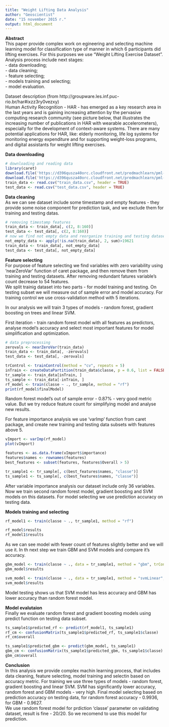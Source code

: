 ```yaml
---
title: "Weight Lifting Data Analysis"
author: "Geoscientist"
date: "15 november 2015 г."
output: html_document
---
```

**Abstract**  
This paper provide complex work on egineering and selecting machine learning model for classification type of manner in which 6 participants did lifting exercises. For this purposes we use "Weight Lifting Exercise Dataset".  
Analysis process include next stages:  
 - data downloading;  
 - data cleaning;  
 - feature selecting;  
 - models training and selecting;  
 - model evaluation.  

Dataset description (from http://groupware.les.inf.puc-rio.br/har#ixzz3ry0vezxy)  
Human Activity Recognition - HAR - has emerged as a key research area in the last years and is gaining increasing attention by the pervasive computing research community (see picture below, that illustrates the increasing number of publications in HAR with wearable accelerometers), especially for the development of context-aware systems. There are many potential applications for HAR, like: elderly monitoring, life log systems for monitoring energy expenditure and for supporting weight-loss programs, and digital assistants for weight lifting exercises.

**Data downloading**
```r
# downloading and reading data
library(caret)
download.file('https://d396qusza40orc.cloudfront.net/predmachlearn/pml-training.csv', destfile = 'train_data.csv')
download.file('https://d396qusza40orc.cloudfront.net/predmachlearn/pml-testing.csv', destfile = 'test_data.csv')
train_data <- read.csv("train_data.csv", header = TRUE)
test_data <- read.csv("test_data.csv", header = TRUE)
```
  

**Data cleaning**  
As we can see dataset include some timestamp and empty features - they provide some noise component for prediction task, and we exclude them for training and testing datas.

```r
# removing timestamp features
train_data <- train_data[, c(2, 8:160)]
test_data <- test_data[, c(2, 8:160)]
# now we find not empty data and reorganize training and testing datasets
not_empty_data <- apply(!is.na(train_data), 2, sum)>19621
train_data <- train_data[, not_empty_data]
test_data <- test_data[, not_empty_data]
```
  
**Feature selecting**  
For purpose of feature selecting we find variables with zero variability using 'nearZeroVar' function of caret package, and then remove them from training and testing datasets. After removing redundant fatures variable's count decrease to 54 features.  
We split trainig dataset into two parts - for model training and testing. On testing subset we will measure out of sample error and model accuracy. For training control we use cross-validation method with 5 iterations.

In our analysis we will train 3 types of models - random forest, gradient boosting on trees and linear SVM.

First iteration - train random forest model with all features as predictors, analyse model's accuracy and select most important features for model simplification and optimization.

```r
# data preprocessing
zerovals <- nearZeroVar(train_data)
train_data <- train_data[, -zerovals]
test_data <- test_data[, -zerovals]

trControl <- trainControl(method = "cv", repeats = 5)
inTrain <- createDataPartition(train_data$classe, p = 0.6, list = FALSE)
tr_sample <- train_data[inTrain, ]
ts_sample <- train_data[-inTrain, ]
rf_model <- train(classe ~ ., tr_sample, method = "rf")
print(rf_model$finalModel)
```
Random forest model's out of sample error - 0.87% - very good metric value. But we try reduce feature count for simplifying model and analyse new results.
  
For feature importance analysis we use 'varImp' function from caret package, and create new training and testing data subsets with features above 5.

```r
vImport <- varImp(rf_model)
plot(vImport)

features <- as.data.frame(vImport$importance)
features$names <- rownames(features)
best_features <- subset(features, features$Overall > 5)

tr_sample1 <- tr_sample[, c(best_features$names, "classe")]
ts_sample1 <- ts_sample[, c(best_features$names, "classe")]
```
After variable importance analysis our dataset include only 36 variables.  
Now we train second random forest model, gradient boosting and SVM models on this datasets. For model selecting we use prediction accuracy on testing data.

**Models training and selecting**
```r
rf_model1 <- train(classe ~ ., tr_sample1, method = "rf")

rf_model$results
rf_model1$results
```
As we can see model with fewer count of features slightly better and we will use it.
In th next step we train GBM and SVM models and compare it's accuracy.

```r
gbm_model <- train(classe ~ ., data = tr_sample1, method = "gbm", trControl = trControl, verbose = FALSE)
gbm_model$results

svm_model <- train(classe ~ ., data = tr_sample1, method = "svmLinear", trControl = trControl)
svm_model$results
```
Model testing shows us that SVM model has less accuracy and GBM has lower accuracy than random forest model.

**Model evalutaion**  
Finally we evaluate random forest and gradient boosting models using predict function on testing data subset.
```r
ts_sample1$predicted_rf <- predict(rf_model1, ts_sample1)
rf_cm <- confusionMatrix(ts_sample1$predicted_rf, ts_sample1$classe)
rf_cm$overall

ts_sample1$predicted_gbm <- predict(gbm_model, ts_sample1)
gbm_cm <- confusionMatrix(ts_sample1$predicted_gbm, ts_sample1$classe)
gbm_cm$overall
```
  
**Conclusion**  
In this analysis we provide complex machin learning process, that includes data cleaning, feature selecting, model training and selectin based on accuracy metric. For training we use three types of models - random forest, gradient boosting and linear SVM. SVM has significantly lower accuracy, random forest and GBM models - very high. Final model selecting based on prediction accuracy on testing data, for random forest accuracy - 0.9936, for GBM - 0.9627.  
We use random forest model for prdiction 'classe' parameter on validating dataset, result is fine - 20/20. So we recomend to use this model for prediction.